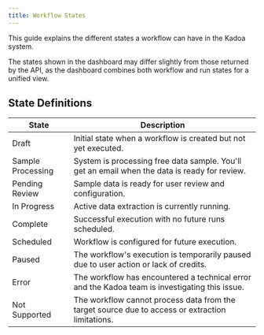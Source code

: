 ```yaml
---
title: Workflow States
---
```


This guide explains the different states a workflow can have in the Kadoa system.

<Note>
    The states shown in the dashboard may differ slightly from those returned by the API, as the dashboard combines both workflow and run states for a unified view.
</Note>

## State Definitions

| State | Description |
| --- | --- |
| Draft |Initial state when a workflow is created but not yet executed. |
| Sample Processing | System is processing free data sample. You'll get an email when the data is ready for review. |
| Pending Review | Sample data is ready for user review and configuration. |
| In Progress | Active data extraction is currently running. |
| Complete | Successful execution with no future runs scheduled. |
| Scheduled |  Workflow is configured for future execution. |
| Paused | The workflow's execution is temporarily paused due to user action or lack of credits. |
| Error | The workflow has encountered a technical error and the Kadoa team is investigating this issue. |
| Not Supported | The workflow cannot process data from the target source due to access or extraction limitations. |
